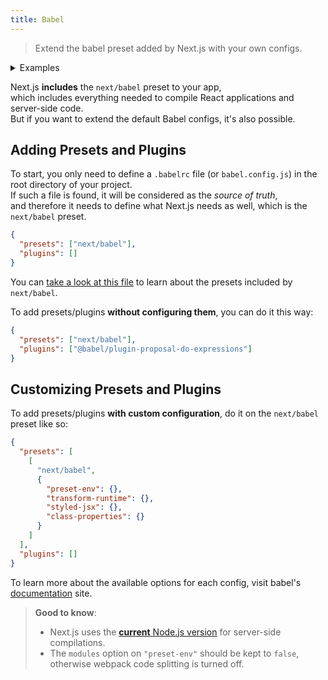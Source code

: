 ```yaml
---
title: Babel
---
```


> Extend the babel preset added by Next.js with your own configs.

<details>
  <summary>Examples</summary>

- [Customizing babel configuration](https://github.com/vercel/next.js/tree/canary/examples/with-custom-babel-config)

</details>

Next.js **includes** the `next/babel` preset to your app,  
which includes everything needed to compile React applications and server-side code.  
But if you want to extend the default Babel configs, it's also possible.

## Adding Presets and Plugins

To start, you only need to define a `.babelrc` file (or `babel.config.js`) in the root directory of your project.  
If such a file is found, it will be considered as the _source of truth_,  
and therefore it needs to define what Next.js needs as well, which is the `next/babel` preset.

```json filename=".babelrc"
{
  "presets": ["next/babel"],
  "plugins": []
}
```

You can [take a look at this file](https://github.com/vercel/next.js/blob/canary/packages/next/src/build/babel/preset.ts) to learn about the presets included by `next/babel`.

To add presets/plugins **without configuring them**, you can do it this way:

```json filename=".babelrc"
{
  "presets": ["next/babel"],
  "plugins": ["@babel/plugin-proposal-do-expressions"]
}
```

## Customizing Presets and Plugins

To add presets/plugins **with custom configuration**, do it on the `next/babel` preset like so:

```json filename=".babelrc"
{
  "presets": [
    [
      "next/babel",
      {
        "preset-env": {},
        "transform-runtime": {},
        "styled-jsx": {},
        "class-properties": {}
      }
    ]
  ],
  "plugins": []
}
```

To learn more about the available options for each config, visit babel's [documentation](https://babeljs.io/docs/) site.

> **Good to know**:
>
> - Next.js uses the [**current** Node.js version](https://github.com/nodejs/release#release-schedule) for server-side compilations.
> - The `modules` option on `"preset-env"` should be kept to `false`, otherwise webpack code splitting is turned off.
